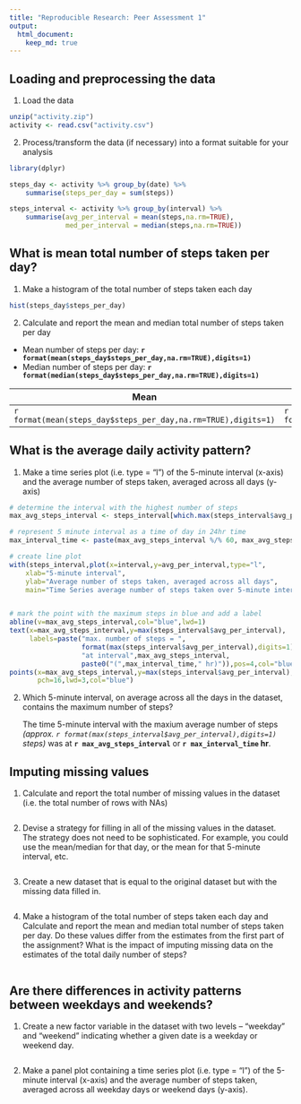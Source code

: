 ```yaml
---
title: "Reproducible Research: Peer Assessment 1"
output: 
  html_document:
    keep_md: true
---
```



## Loading and preprocessing the data

1. Load the data

```r
unzip("activity.zip")
activity <- read.csv("activity.csv")
```
2. Process/transform the data (if necessary) into a format suitable for your analysis

```r
library(dplyr)

steps_day <- activity %>% group_by(date) %>% 
    summarise(steps_per_day = sum(steps))

steps_interval <- activity %>% group_by(interval) %>% 
    summarise(avg_per_interval = mean(steps,na.rm=TRUE),
              med_per_interval = median(steps,na.rm=TRUE))


```



## What is mean total number of steps taken per day?

1. Make a histogram of the total number of steps taken each day

```r
hist(steps_day$steps_per_day)
```


2. Calculate and report the mean and median total number of steps taken per day

* Mean number of steps per day: **`r format(mean(steps_day$steps_per_day,na.rm=TRUE),digits=1) `**
* Median number of steps per day: **`r format(median(steps_day$steps_per_day,na.rm=TRUE),digits=1) `**

|Mean|Median|
|----|------|
|`r format(mean(steps_day$steps_per_day,na.rm=TRUE),digits=1) `|`r format(median(steps_day$steps_per_day,na.rm=TRUE),digits=1) `|

## What is the average daily activity pattern?

1. Make a time series plot (i.e. type = "l") of the 5-minute interval (x-axis) and the average number of steps taken, averaged across all days (y-axis)

```r

# determine the interval with the highest number of steps
max_avg_steps_interval <- steps_interval[which.max(steps_interval$avg_per_interval),]$interval

# represent 5 minute interval as a time of day in 24hr time
max_interval_time <- paste(max_avg_steps_interval %/% 60, max_avg_steps_interval %% 60,sep=":")

# create line plot
with(steps_interval,plot(x=interval,y=avg_per_interval,type="l",
    xlab="5-minute interval",
    ylab="Average number of steps taken, averaged across all days",
    main="Time Series average number of steps taken over 5-minute intervals"))


# mark the point with the maximum steps in blue and add a label
abline(v=max_avg_steps_interval,col="blue",lwd=1)
text(x=max_avg_steps_interval,y=max(steps_interval$avg_per_interval),
     labels=paste("max. number of steps = ",
                  format(max(steps_interval$avg_per_interval),digits=1),
                  "at interval",max_avg_steps_interval,
                  paste0("(",max_interval_time," hr)")),pos=4,col="blue")
points(x=max_avg_steps_interval,y=max(steps_interval$avg_per_interval),
       pch=16,lwd=3,col="blue")
```

2. Which 5-minute interval, on average across all the days in the dataset, contains the maximum number of steps?

    The time 5-minute interval with the maxium average number of steps *(approx. `r format(max(steps_interval$avg_per_interval),digits=1) ` steps)* was at **`r max_avg_steps_interval`** or **`r max_interval_time` hr**.


## Imputing missing values

1. Calculate and report the total number of missing values in the dataset (i.e. the total number of rows with NAs)
```r

```

2. Devise a strategy for filling in all of the missing values in the dataset. The strategy does not need to be sophisticated. For example, you could use the mean/median for that day, or the mean for that 5-minute interval, etc.
```r

```

3. Create a new dataset that is equal to the original dataset but with the missing data filled in.
```r

```

4. Make a histogram of the total number of steps taken each day and Calculate and report the mean and median total number of steps taken per day. Do these values differ from the estimates from the first part of the assignment? What is the impact of imputing missing data on the estimates of the total daily number of steps?

```r

```


## Are there differences in activity patterns between weekdays and weekends?

1. Create a new factor variable in the dataset with two levels -- "weekday" and "weekend" indicating whether a given date is a weekday or weekend day.

```r

```

2. Make a panel plot containing a time series plot (i.e. type = "l") of the 5-minute interval (x-axis) and the average number of steps taken, averaged across all weekday days or weekend days (y-axis).

```r

```

